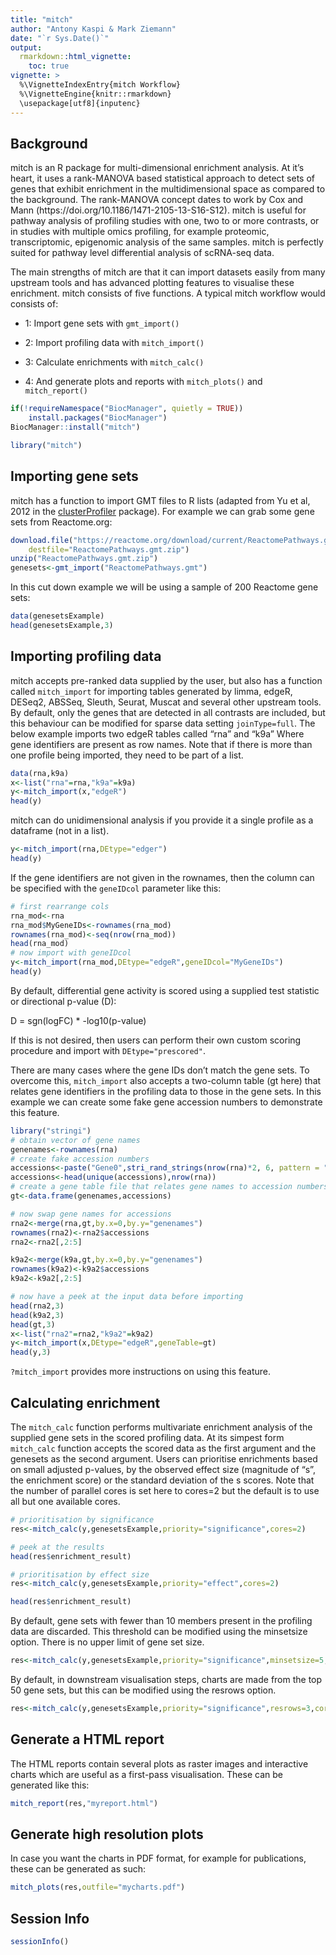 ```yaml
---
title: "mitch"
author: "Antony Kaspi & Mark Ziemann"
date: "`r Sys.Date()`"
output: 
  rmarkdown::html_vignette:
    toc: true
vignette: >
  %\VignetteIndexEntry{mitch Workflow}
  %\VignetteEngine{knitr::rmarkdown}
  \usepackage[utf8]{inputenc}
---
```


## Background

mitch is an R package for multi-dimensional enrichment analysis.
At it's heart, it uses a rank-MANOVA based statistical approach to
detect sets of genes that exhibit enrichment in the multidimensional
space as compared to the background. The rank-MANOVA concept dates to
work by Cox and Mann (https://doi.org/10.1186/1471-2105-13-S16-S12).
mitch is useful for pathway analysis of profiling studies with one,
two to or more contrasts, or in studies with multiple omics profiling,
for example proteomic, transcriptomic, epigenomic analysis of the same
samples. mitch is perfectly suited for pathway level differential
analysis of scRNA-seq data.

The main strengths of mitch are that it can import datasets easily
from many upstream tools and has advanced plotting features to 
visualise these enrichment. mitch consists of five functions. A
typical mitch workflow would consists of: 

* 1: Import gene sets with `gmt_import()`

* 2: Import profiling data with `mitch_import()`

* 3: Calculate enrichments with `mitch_calc()`

* 4: And generate plots and reports with `mitch_plots()` and `mitch_report()`



```r
if(!requireNamespace("BiocManager", quietly = TRUE))
    install.packages("BiocManager")
BiocManager::install("mitch")
```

```r
library("mitch")
```

## Importing gene sets
mitch has a function to import GMT files to R lists (adapted from Yu et al, 2012
in the [clusterProfiler](https://bioconductor.org/packages/release/bioc/html/clusterProfiler.html) 
package). For example we can grab some gene sets from Reactome.org:

```r
download.file("https://reactome.org/download/current/ReactomePathways.gmt.zip",
    destfile="ReactomePathways.gmt.zip")
unzip("ReactomePathways.gmt.zip")
genesets<-gmt_import("ReactomePathways.gmt")
```

In this cut down example we will be using a sample of 200 Reactome gene sets:

```r
data(genesetsExample)
head(genesetsExample,3)
```

## Importing profiling data
mitch accepts pre-ranked data supplied by the user, but also has a function
called `mitch_import` for importing tables generated by limma, edgeR, DESeq2,
ABSSeq, Sleuth, Seurat, Muscat and several other upstream tools. By default,
only the genes that are detected in all contrasts are included, but this 
behaviour can be modified for sparse data setting `joinType=full`. The below
example imports two edgeR tables called "rna" and "k9a" Where gene 
identifiers are present as row names. Note that if there is more than one
profile being imported, they need to be part of a list.

```r
data(rna,k9a)
x<-list("rna"=rna,"k9a"=k9a)
y<-mitch_import(x,"edgeR")
head(y)
```

mitch can do unidimensional analysis if you provide it a single profile as a
dataframe (not in a list).

```r
y<-mitch_import(rna,DEtype="edger")
head(y)
```

If the gene identifiers are not given in the rownames, then the column can be
specified with the `geneIDcol` parameter like this:

```r
# first rearrange cols
rna_mod<-rna
rna_mod$MyGeneIDs<-rownames(rna_mod)
rownames(rna_mod)<-seq(nrow(rna_mod))
head(rna_mod)
# now import with geneIDcol
y<-mitch_import(rna_mod,DEtype="edgeR",geneIDcol="MyGeneIDs")
head(y)
```

By default, differential gene activity is scored using a supplied test
statistic or directional p-value (D):

D = sgn(logFC) * -log10(p-value)

If this is not desired, then users can perform their own custom scoring
procedure and import with `DEtype="prescored"`.

There are many cases where the gene IDs don't match the gene sets. To overcome
this, `mitch_import` also accepts a two-column table (gt here) that relates gene
identifiers in the profiling data to those in the gene sets. In this example
we can create some fake gene accession numbers to demonstrate this feature.

```r
library("stringi")
# obtain vector of gene names
genenames<-rownames(rna)
# create fake accession numbers
accessions<-paste("Gene0",stri_rand_strings(nrow(rna)*2, 6, pattern = "[0-9]"),sep="")
accessions<-head(unique(accessions),nrow(rna))
# create a gene table file that relates gene names to accession numbers
gt<-data.frame(genenames,accessions)

# now swap gene names for accessions
rna2<-merge(rna,gt,by.x=0,by.y="genenames")
rownames(rna2)<-rna2$accessions
rna2<-rna2[,2:5]

k9a2<-merge(k9a,gt,by.x=0,by.y="genenames")
rownames(k9a2)<-k9a2$accessions
k9a2<-k9a2[,2:5]

# now have a peek at the input data before importing
head(rna2,3)
head(k9a2,3)
head(gt,3)
x<-list("rna2"=rna2,"k9a2"=k9a2)
y<-mitch_import(x,DEtype="edgeR",geneTable=gt)
head(y,3)
```

`?mitch_import` provides more instructions on using this feature.

## Calculating enrichment
The `mitch_calc` function performs multivariate enrichment analysis of the
supplied gene sets in the scored profiling data. At its simpest form 
`mitch_calc` function accepts the scored data as the first argument and the 
genesets as the second argument. Users can prioritise enrichments based on
small adjusted p-values, by the observed effect size (magnitude of "s", the
enrichment score) or the standard deviation of the s scores. Note that the
number of parallel cores is set here to cores=2 but the default is to use all
but one available cores.

```r
# prioritisation by significance
res<-mitch_calc(y,genesetsExample,priority="significance",cores=2)
```
```r
# peek at the results
head(res$enrichment_result)
```
```r
# prioritisation by effect size
res<-mitch_calc(y,genesetsExample,priority="effect",cores=2)
```
```r
head(res$enrichment_result)
```

By default, gene sets with fewer than 10 members present in the profiling data
are discarded. This threshold can be modified using the minsetsize option.
There is no upper limit of gene set size.

```r
res<-mitch_calc(y,genesetsExample,priority="significance",minsetsize=5,cores=2)
```

By default, in downstream visualisation steps, charts are made from the top 50 gene sets, but this can be 
modified using the resrows option.

```r
res<-mitch_calc(y,genesetsExample,priority="significance",resrows=3,cores=2)
```

## Generate a HTML report
The HTML reports contain several plots as raster images and interactive charts
which are useful as a first-pass visualisation. These can be generated like
this:

```r
mitch_report(res,"myreport.html")
```

## Generate high resolution plots
In case you want the charts in PDF format, for example for publications, these
can be generated as such:

```r
mitch_plots(res,outfile="mycharts.pdf")
```

## Session Info
```r
sessionInfo()
```

